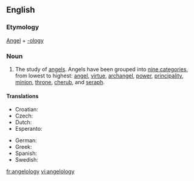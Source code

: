 ==English==

===Etymology===
[[Angel]] + [[-ology]]

===Noun===
{{en-noun|angelologies|-}}
#The study of [[angel]]s.  Angels have been grouped into [[w:Christian angelic hierarchy|nine categories]], from lowest to highest: [[angel]], [[virtue]], [[archangel]], [[power]], [[principality]], [[minion]], [[throne]], [[cherub]], and [[seraph]].

====Translations====
{{trans-top|study of angels}}
* Croatian: {{t-|hr|angelologija|f}}
* Czech: {{t|cs|angelologie}}
* Dutch: {{t|nl|angelologie}}
* Esperanto: {{t|eo|anĝelologio}}
{{trans-mid}}
* German: {{t|de|Angelologie|f}}
* Greek: {{t|el|αγγελολογία|f|tr=angelología|sc=Grek}}
* Spanish: {{t|es|angelología|f}}
* Swedish: {{t|sv|angelologi}}
{{trans-bottom}}

[[fr:angelology]]
[[vi:angelology]]